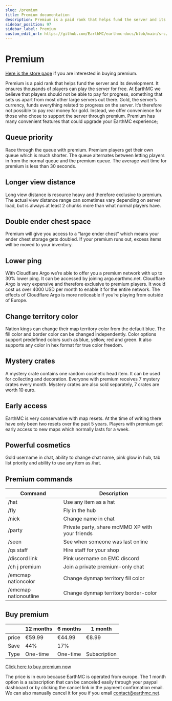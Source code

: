 ---
slug: /premium
title: Premium documentation
description: Premium is a paid rank that helps fund the server and its development. Similarly to Patreon, subscribers pay 12.49 euro per month and get awesome perks as thanks for helping the server out. 
sidebar_position: 97
sidebar_label: Premium
custom_edit_url: https://github.com/EarthMC/earthmc-docs/blob/main/src/docs/premium.mdx
---
# Premium

[Here is the store page](https://store.earthmc.net/category/premium) if you are interested in buying premium. 

Premium is a paid rank that helps fund the server and its development. It ensures thousands of players can play the server for free. At EarthMC we believe that players should not be able to pay for progress, something that sets us apart from most other large servers out there. Gold, the server’s currency, funds everything related to progress on the server. It’s therefore not possible to pay real money for gold. Instead, we offer convenience for those who chose to support the server through premium. Premium has many convenient features that could upgrade your EarthMC experience; 

## Queue priority
Race through the queue with premium. Premium players get their own queue which is much shorter. The queue alternates between letting players in from the normal queue and the premium queue. The average wait time for premium is less than 30 seconds.

## Longer view distance
Long view distance is resource heavy and therefore exclusive to premium. The actual view distance range can sometimes vary depending on server load, but is always at least 2 chunks more than what normal players have.

## Double ender chest space
Premium will give you access to a “large ender chest” which means your ender chest storage gets doubled. If your premium runs out, excess items will be moved to your inventory.

## Lower ping
With Cloudflare Argo we’re able to offer you a premium network with up to 30% lower ping. It can be accessed by joining argo.earthmc.net. Cloudflare Argo is very expensive and therefore exclusive to premium players. It would cost us over 4000 USD per month to enable it for the entire network. The effects of Cloudflare Argo is more noticeable if you’re playing from outside of Europe.

## Change territory color
Nation kings can change their map territory color from the default blue. The fill color and border color can be changed independently. Color options support predefined colors such as blue, yellow, red and green. It also supports any color in hex format for true color freedom. 

## Mystery crates
A mystery crate contains one random cosmetic head item. It can be used for collecting and decoration. Everyone with premium receives 7 mystery crates every month. Mystery crates are also sold separately, 7 crates are worth 10 euro.

## Early access
EarthMC is very conservative with map resets. At the time of writing there have only been two resets over the past 5 years. Players with premium get early access to new maps which normally lasts for a week. 

## Powerful cosmetics
Gold username in chat, ability to change chat name, pink glow in hub, tab list priority and ability to use any item as /hat. 

## Premium commands
| Command        | Description
| ------------- |-------------
| /hat   | Use any item as a hat
| /fly      | Fly in the hub
| /nick | Change name in chat
| /party | Private party, share mcMMO XP with your friends
| /seen | See when someone was last online
| /qs staff | Hire staff for your shop
| /discord link | Pink username on EMC discord
| /ch j premium | Join a private premium-only chat
| /emcmap nationcolor | Change dynmap territory fill color
| /emcmap nationoutline | Change dynmap territory border-color

## Buy premium
|   | 12 months | 6 months  | 1 month  |
|---|---|---|---|
| price | €59.99   | €44.99  | €8.99  |
| Save | 44%  | 17%  |   |
| Type | One-time  | One-time  | Subscription  |

[Click here to buy premium now](https://store.earthmc.net/category/premium)

The price is in euro because EarthMC is operated from europe. The 1 month option is a subscription that can be canceled easily through your paypal dashboard or by clicking the cancel link in the payment confirmation email. We can also manually cancel it for you if you email contact@earthmc.net.
